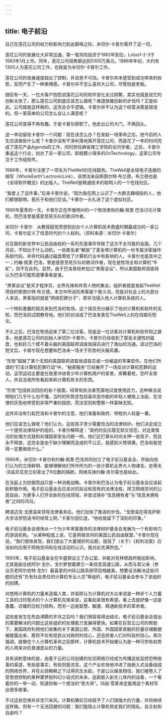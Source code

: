 ```yaml
---
---
---
```

title: 电子前沿
---




自己在莲花公司的权力和影响力到达巅峰之际，米切尔·卡普尔离开了这一切。

莲花公司的发展壮大非常迅速。第一笔风险投资于1982年到位，Lotus1-2-3于1983年1月上市。同年，莲花公司销售额达到5300万美元。1986年年初，大约有1300人为莲花公司工作，也就是为米切尔·卡普尔工作。

莲花公司的发展速度超出了控制，并且势不可挡。卡普尔并未感受到成功带来的权势，反而产生了一种束缚感。卡普尔并不怎么喜欢大公司，尽管他是老板。

随后有一天，一位大客户抱怨说莲花公司的软件变化太过频繁，其实也就是说它的创新太快了。那么莲花公司到底应该怎么做呢？难道放缓创新的步伐吗？正是如此。公司就是这样做的，这完全合乎逻辑。卡普尔并不认为这个经营决策是错误的。但一家简单的公司怎么会让人满意呢？

莲花公司变得不再有趣。于是卡普尔辞职了。他走出公司大门，不再回头。

这一举动留给卡普尔一个问题：现在该怎么办？在发起一场革命之后，他今后的人生应该做些什么呢？卡普尔没有干净利落地离开莲花公司，而是花了一年的时间完成了莲花产品Agenda的工作，同时担任麻省理工学院的访问学者。之后，卡普尔重返这个行业，创办了另一家公司，即规模小得多的OnTechnology，这家公司专注于工作组软件。

1989年，卡普尔注册了一项名为TheWell的在线服务。TheWell是全球电子连接的缩写（WholeEarth'LectronicLink），该想法来自斯图尔特·布兰德，布兰德也是《全球软件概览》的出版人。TheWell是精通技术的聪明人的一个在线社区。

“我爱上了这件事，”后来卡普尔说，“因为我在网上认识了一大群志趣相投的人，他们都很聪明，我乐于和他们交谈。”卡普尔一头扎进了这个虚拟社区。

1990年夏季的一天，卡普尔正在怀俄明州的一个牧场里和约翰·佩里·巴洛讨论计算机，而巴洛曾是感恩至死乐队的歌词作者。



米切尔·卡普尔　从教授超觉冥想到创办个人计算机技术鼎盛时期最成功的一家公司，卡普尔定义了信息时代的个人权利。（资料来源：米切尔·卡普尔）

对互联的新世界中公民自由权的一系列负面事件导致了这次不太可能的会面。几个月前，不知出于什么动机，一些匿名者“解放”了麦金塔计算机的一份专属涉密操作系统代码，并将代码通过磁盘寄给了计算机行业中有影响的人。卡普尔也是其中之一；约翰·佩里·巴洛，曾是感恩至死乐队的歌词作者，现在是牧场主和计算机“牛虻”，则不在此列。显然，由于巴洛曾经参加过“黑客会议”，所以美国联邦调查局认为巴洛可能知道肇事者是谁。

“黑客会议”是天才程序员、业界先锋和传奇人物的集会，组织者就是发起TheWell项目的斯图尔特·布兰德。本文中所说的黑客是个褒义词，但是对社会上的大部分人来说，黑客指的就是“网络犯罪分子”，即非法侵入他人计算机系统的人。

一个特别愚蠢的探员来到巴洛的牧场。这个探员充分展示了他对计算机和软件的无知，而巴洛则试图教导他。他们的对话成了巴洛发表在TheWell上的在线娱乐短文。

不久之后，巴洛在牧场迎来了第二位访客。但是这一位访客对计算机和软件知之甚多，他是莲花公司的创始人米切尔·卡普尔。卡普尔已经收到了那张关键性的磁盘，也和好几个摸不着头脑的美国联邦调查局探员进行了类似的沟通。读过巴洛的短文后，卡普尔现在想要和巴洛来一场关于形势的头脑风暴。

“形势”超越了某个无知的美国联邦调查局调查员或一份被盗的苹果软件。在他们所谓的“打击计算机犯罪行动”中，“秘密服务”已经展开了一场反对计算机犯罪的运动，这项运动主要是在夜里冲进青少年计算机用户的家里，挥舞着枪，恐吓全家人，并且没收所有看起来和计算机有关的东西。

“形势”包括执法回应的各个层面，经常有执法者荒唐地过度使用武力，这种做法说明他们几乎什么也不懂。当时的形势还包括喜欢恶作剧的年轻人被拖上法庭，在法律的灰色地带受到非常严重的指控，而法官则和警察一样蒙昧无知。

这并非没有引起巴洛和卡普尔的注意，他们准备和政府、带枪的人较量一番。

他们应该怎么做呢？他们认为，这些孩子至少需要恰当的法律辩护。他们决定成立一个提供法律辩护的组织。卡普尔解释道：“政府的反应既无知又惊恐，对这类情况的处理方式就和处理国家安全问题一样。他们正打算长时间关押一些孩子，而且永不释放，这完全是由于缺少理解而造成的不公正。我感到义愤填膺。巴洛和我觉得一定要做些什么。”

1990年，米切尔·卡普尔和约翰·佩里·巴洛共同创立了电子前沿基金会，开始向他们认为的立场鲜明、能够理解他们所作所为的一些计算机业界大人物谏言。史蒂夫·沃兹尼亚克立刻拿出了6位数的捐款，网络先锋约翰·吉尔莫也是如此。

在法庭上为防御而战只是一种消极战略。卡普尔和巴洛认为电子前沿基金会应该起到积极作用。电子前沿基金会应该对抗拟议和现有的法律法规，捍卫网络空间的公民自由，为更多人打开全新的在线领域，并尝试填补“信息拥有者”与“信息未拥有者”之间的鸿沟。

聘请迈克·戈德温来领导法律事务后，他们加快了推进的步伐。“戈德温在得克萨斯大学法学院读书时经常上网，”卡普尔回忆道，“他给我留下了深刻的印象。”

电子前沿基金会很快从一个为少年黑客服务的法律辩护基金会发展为一个有影响力的游说机构。“从某种程度上说，它是网络空间的美国公民自由联盟，”卡普尔现在说，“我们很快发现，我们提出了大量很好的议题，提高了（关于）《权利法案》应该如何应用于网络空间和在线活动的认识。我对此充满热忱。”

1993年，电子前沿基金会在华盛顿设立了办公室，并能对克林顿政府施加影响，尤其是副总统阿尔·戈尔，戈尔梦想着建立一条信息高速公路，从而与其父亲（参议员老阿尔伯特·戈尔）最喜爱的州际公路系统项目相媲美。想要设法解决这些问题的还有“负有社会责任的计算机专业人员”等组织，电子前沿基金会参与了该组织的创建。

对想用计算机的力量来造福人类，并驱除认为计算机对大众来说是一种非个人力量工具的过时观点的个人计算机先锋来说，这看起来很有希望。看上去就好像一边是愚蠢、迟缓的旧权力结构，而另一边是聪慧、敏捷、精通新技术的革命者。

这些是发生在热血沸腾的岁月之后吗？我们很容易得出结论，电子前沿基金会提出的需要解决的问题比这些组织的处理能力发展得更快。如果在巨型云公司的帮助下，美国政府利用他们收集的关于美国公民、外国、外国国家首脑的巨量存储数据被披露出来，那将不仅有损民众对政府的信心，还会损害人们对科技的信心。再次强调，就像在个人计算机革命之前那样，计算机技术开始被认为是一种可供有权势的人用来对抗普通民众的力量。

具有讽刺意味的是，由基于云的公司创建的社交网络已经成为传播这些监控恐怖故事的渠道，有些是事实，有些则是流言。这个产业欢快地冲进了由嵌入式设备组成的网络世界，并在众目睽睽之下过得风生水起，于是公众越发相信，我们被卷入了受思想控制的某种噩梦般科幻小说式的未来，追踪嵌入新生儿体内的设备，一个看着你的一举一动、知道你每一个想法的“老大哥”。玛丽·雪莱肯定能用这个素材写出很多故事。

不过这些恐惧并非空穴来风。计算机确实已经赋予了人们很强大的力量，并将继续这样做。但有一个无法回避的问题：我们能阻止计算机带走我们的隐私、自主权和自由吗？